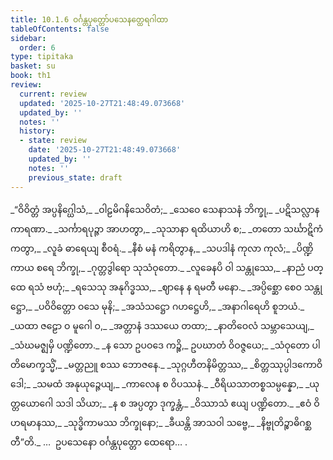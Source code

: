 ```yaml
---
title: 10.1.6 ဝင်္ဂန္တပုတ္တော်ပသေနတ္ထေရဂါထာ
tableOfContents: false
sidebar:
  order: 6
type: tipitaka
basket: su
book: th1
review:
  current: review
  updated: '2025-10-27T21:48:49.073668'
  updated_by: ''
  notes: ''
  history:
  - state: review
    date: '2025-10-27T21:48:49.073668'
    updated_by: ''
    notes: ''
    previous_state: draft
---
```



<ReviewStatus review={frontmatter.review} showDetails={true} />

<HypothesisAnnotation frontmatter={frontmatter} />

<DynamicBreadcrumb />

<Division number="577" book="th1" e="ch" v="19" p="305">

<Paragraph number="885" type="verses" book="th1">
_“ဝိဝိတ္တံ အပ္ပနိဂ္ဃေါသံ,_  
_ဝါဠမိဂနိသေဝိတံ;_  
_သေဝေ သေနာသနံ ဘိက္ခု,_  
_ပဋိသလ္လာနကာရဏာ._  

</Paragraph>

</Division>
<Division number="578" book="th1" e="ch" v="19" p="305">

<Paragraph number="886" type="verses" book="th1">
_သင်္ကာရပုဉ္ဇာ အာဟတွာ,_  
_သုသာနာ ရထိယာဟိ စ;_  
_တတော သင်္ဃာဋိကံ ကတွာ,_  
_လူခံ ဓာရေယျ စီဝရံ._  

</Paragraph>

</Division>
<Division number="579" book="th1" e="ch" v="19" p="305">

<Paragraph number="887" type="verses" book="th1">
_နီစံ မနံ ကရိတွာန,_  
_သပဒါနံ ကုလာ ကုလံ;_  
_ပိဏ္ဍိကာယ စရေ ဘိက္ခု,_  
_ဂုတ္တဒွါရော သုသံဝုတော._  

</Paragraph>

</Division>
<Division number="580" book="th1" e="ch" v="19" p="305">

<Paragraph number="888" type="verses" book="th1">
_လူခေနပိ ဝါ သန္တုဿေ,_  
_နာညံ ပတ္ထေ ရသံ ဗဟုံ;_  
_ရသေသု အနုဂိဒ္ဓဿ,_  
_ဈာနေ န ရမတီ မနော._  

</Paragraph>

</Division>
<Division number="581" book="th1" e="ch" v="19" p="305">

<Paragraph number="889" type="verses" book="th1">
_အပ္ပိစ္ဆော စေဝ သန္တုဋ္ဌော,_  
_ပဝိဝိတ္တော ဝသေ မုနိ;_  
_အသံသဋ္ဌော ဂဟဋ္ဌေဟိ,_  
_အနာဂါရေဟိ စူဘယံ._  

</Paragraph>

</Division>
<Division number="582" book="th1" e="ch" v="19" p="305">

<Paragraph number="890" type="verses" book="th1">
_ယထာ ဇဠော ဝ မူဂေါ ဝ,_  
_အတ္တာနံ ဒဿယေ တထာ;_  
_နာတိဝေလံ သမ္ဘာသေယျ,_  
_သံဃမဇ္ဈမှိ ပဏ္ဍိတော._  

</Paragraph>

</Division>
<Division number="583" book="th1" e="ch" v="19" p="305">

<Paragraph number="891" type="verses" book="th1">
_န သော ဥပဝဒေ ကဉ္စိ,_  
ဥပဃာတံ ဝိဝဇ္ဇယေ;_  
_သံဝုတော ပါတိမောက္ခသ္မိံ,_  
_မတ္တညူ စဿ ဘောဇနေ._  

</Paragraph>

</Division>
<Division number="584" book="th1" e="ch" v="19" p="305">

<Paragraph number="892" type="verses" book="th1">
_သုဂ္ဂဟီတနိမိတ္တဿ,_  
_စိတ္တဿုပ္ပါဒကောဝိဒေါ;_  
_သမထံ အနုယုဉ္ဇေယျ,_  
_ကာလေန စ ဝိပဿနံ._  

</Paragraph>

</Division>
<Division number="585" book="th1" e="ch" v="19" p="305">

<Paragraph number="893" type="verses" book="th1">
_ဝီရိယသာတစ္စသမ္ပန္နော,_  
_ယုတ္တယောဂေါ သဒါ သိယာ;_  
_န စ အပ္ပတွာ ဒုက္ခန္တံ,_  
_ဝိဿာသံ ဧယျ ပဏ္ဍိတော._  

</Paragraph>

</Division>
<Division number="586" book="th1" e="ch" v="19" p="305">

<Paragraph number="894" type="verses" book="th1">
_ဧဝံ ဝိဟရမာနဿ,_  
_သုဒ္ဓိကာမဿ ဘိက္ခုနော;_  
_ခီယန္တိ အာသဝါ သဗ္ဗေ,_  
_နိဗ္ဗုတိဉ္စာဓိဂစ္ဆတီ”တိ._  


</Paragraph>
</Division>

<Paragraph number="895" type="center" book="th1">
…  ဥပသေနော ဝင်္ဂန္တပုတ္တော ထေရော… .
</Paragraph>